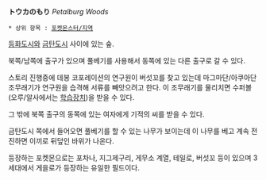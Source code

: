 '''トウカのもり''' ''Petalburg Woods''

 * 상위 항목 : [[포켓몬스터/지역]]

[[등화도시]]와 [[금탄도시]] 사이에 있는 숲.

북쪽/남쪽에 출구가 있으며 풀베기를 사용해서 동쪽에 있는 다른 출구로 갈 수 있다.

스토리 진행중에 데봉 코포레이션의 연구원이 버섯꼬를 찾고 있는데 마그마단/아쿠아단 조무래기가 연구원을 습격해 서류를 빼앗으려고 한다. 이 조무래기를 물리치면 수퍼볼(오루/알사에서는 [[학습장치]])을 받을 수 있다.

그 밖에 북쪽 출구의 동쪽에 있는 여자에게 기적의 씨를 받을 수 있다. 

금탄도시 쪽에서 들어오면 풀베기를 할 수 있는 나무가 보이는데 이 나무를 베고 계속 전진하면 이끼로 뒤덮인 바위가 나온다.

등장하는 포켓몬으로는 포차나, 지그제구리, 게무소 계열, 테일로, 버섯꼬 등이 있으며 3세대에서 게을로가 등장하는 유일한 필드이다.
